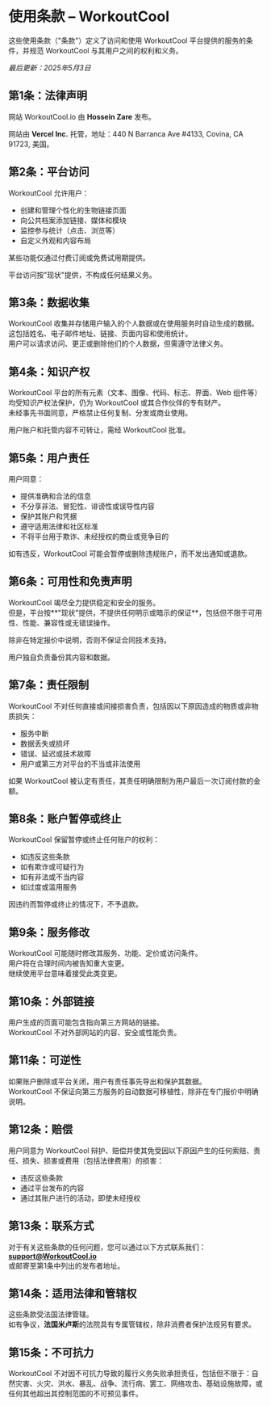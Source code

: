 # 使用条款 – WorkoutCool

这些使用条款（"条款"）定义了访问和使用 WorkoutCool 平台提供的服务的条件，并规范 WorkoutCool 与其用户之间的权利和义务。

_最后更新：2025年5月3日_

## 第1条：法律声明

网站 WorkoutCool.io 由 **Hossein Zare** 发布。

网站由 **Vercel Inc.** 托管，地址：440 N Barranca Ave #4133, Covina, CA 91723, 美国。

## 第2条：平台访问

WorkoutCool 允许用户：

- 创建和管理个性化的生物链接页面  
- 向公共档案添加链接、媒体和模块  
- 监控参与统计（点击、浏览等）  
- 自定义外观和内容布局

某些功能仅通过付费订阅或免费试用期提供。

平台访问按"现状"提供，不构成任何结果义务。

## 第3条：数据收集

WorkoutCool 收集并存储用户输入的个人数据或在使用服务时自动生成的数据。  
这包括姓名、电子邮件地址、链接、页面内容和使用统计。  
用户可以请求访问、更正或删除他们的个人数据，但需遵守法律义务。

## 第4条：知识产权

WorkoutCool 平台的所有元素（文本、图像、代码、标志、界面、Web 组件等）均受知识产权法保护，仍为 WorkoutCool 或其合作伙伴的专有财产。  
未经事先书面同意，严格禁止任何复制、分发或商业使用。

用户账户和托管内容不可转让，需经 WorkoutCool 批准。

## 第5条：用户责任

用户同意：

- 提供准确和合法的信息  
- 不分享非法、冒犯性、诽谤性或误导性内容  
- 保护其账户和凭据  
- 遵守适用法律和社区标准  
- 不将平台用于欺诈、未经授权的商业或竞争目的

如有违反，WorkoutCool 可能会暂停或删除违规账户，而不发出通知或退款。

## 第6条：可用性和免责声明

WorkoutCool 竭尽全力提供稳定和安全的服务。  
但是，平台按**"现状"提供，不提供任何明示或暗示的保证**，包括但不限于可用性、性能、兼容性或无错误操作。

除非在特定报价中说明，否则不保证合同技术支持。

用户独自负责备份其内容和数据。

## 第7条：责任限制

WorkoutCool 不对任何直接或间接损害负责，包括因以下原因造成的物质或非物质损失：

- 服务中断  
- 数据丢失或损坏  
- 错误、延迟或技术故障  
- 用户或第三方对平台的不当或非法使用

如果 WorkoutCool 被认定有责任，其责任明确限制为用户最后一次订阅付款的金额。

## 第8条：账户暂停或终止

WorkoutCool 保留暂停或终止任何账户的权利：

- 如违反这些条款  
- 如有欺诈或可疑行为  
- 如有非法或不当内容  
- 如过度或滥用服务

因违约而暂停或终止的情况下，不予退款。

## 第9条：服务修改

WorkoutCool 可能随时修改其服务、功能、定价或访问条件。  
用户将在合理时间内被告知重大变更。  
继续使用平台意味着接受此类变更。

## 第10条：外部链接

用户生成的页面可能包含指向第三方网站的链接。  
WorkoutCool 不对外部网站的内容、安全或性能负责。

## 第11条：可逆性

如果账户删除或平台关闭，用户有责任事先导出和保护其数据。  
WorkoutCool 不保证向第三方服务的自动数据可移植性，除非在专门报价中明确说明。

## 第12条：赔偿

用户同意为 WorkoutCool 辩护、赔偿并使其免受因以下原因产生的任何索赔、责任、损失、损害或费用（包括法律费用）的损害：

- 违反这些条款  
- 通过平台发布的内容  
- 通过其账户进行的活动，即使未经授权

## 第13条：联系方式

对于有关这些条款的任何问题，您可以通过以下方式联系我们：  
**[support@WorkoutCool.io](mailto:support@WorkoutCool.io)**  
或邮寄至第1条中列出的发布者地址。

## 第14条：适用法律和管辖权

这些条款受法国法律管辖。  
如有争议，**法国米卢斯**的法院具有专属管辖权，除非消费者保护法规另有要求。

## 第15条：不可抗力

WorkoutCool 不对因不可抗力导致的履行义务失败承担责任，包括但不限于：自然灾害、火灾、洪水、暴乱、战争、流行病、罢工、网络攻击、基础设施故障，或任何其他超出其控制范围的不可预见事件。